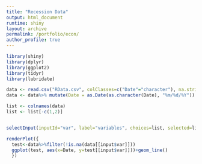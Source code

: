 ```yaml
---
title: "Recession Data"
output: html_document
runtime: shiny
layout: archive
permalink: /portfolio/econ/
author_profile: true
---
```


```r
library(shiny)
library(dplyr)
library(ggplot2)
library(tidyr)
library(lubridate)

data <- read.csv("RData.csv", colClasses=c("Date"="character"), na.strings = c("", "NA"))
data <- data%>% mutate(Date = as.Date(as.character(Date), "%m/%d/%Y"))

list <- colnames(data)
list <- list[-c(1,2)]



```

```r
selectInput(inputId="var", label="variables", choices=list, selected=list[[1]], multiple=FALSE)

renderPlot({
  test<-data%>%filter(!is.na(data[[input$var]]))
  ggplot(test, aes(x=Date, y=test[[input$var]]))+geom_line()
  })









```

